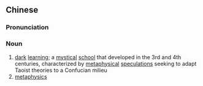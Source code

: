 ==Chinese==
{{zh-forms|s=玄学}}

===Pronunciation===
{{zh-pron
|m=xuánxué
|c=jyun4 hok6
|mn=qz,xm,zz:hiân-ha̍k
|cat=n
}}

===Noun===
{{zh-noun}}

# [[dark]] [[learning]]; a [[mystical]] [[school]] that developed in the 3rd and 4th centuries, characterized by [[metaphysical]] [[speculation]]s seeking to adapt Taoist theories to a Confucian milieu
# [[metaphysics]]